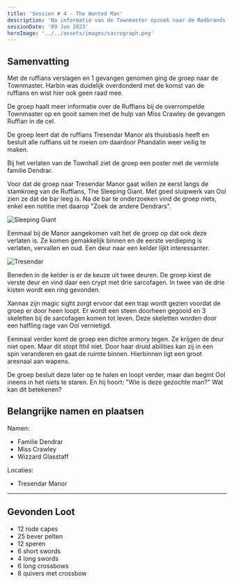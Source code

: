 ```yaml
---
title: 'Session # 4 - The Wanted Man'
description: 'Na informatie van de Townmaster opzoek naar de Redbrands in Tresandar Manor'
sessionDate: '09 Jun 2023'
heroImage: '../../assets/images/sacrograph.png'
---
```



## Samenvatting

Met de ruffians verslagen en 1 gevangen genomen ging de groep naar de Townmaster. Harbin was duidelijk overdonderd met de komst van de ruffians en wist hier ook geen raad mee.

De groep haalt meer informatie over de Ruffians bij de overrompelde Townmaster op en gooit samen met de hulp van Miss Crawley de gevangen Ruffian in de cel.

De groep leert dat de ruffians Tresendar Manor als thuisbasis heeft en besluit alle ruffians uit te roeien om daardoor Phandalin weer veilig te maken.

Bij het verlaten van de Townhall ziet de groep een poster met de vermiste familie Dendrar.

Voor dat de groep naar Tresendar Manor gaat willen ze eerst langs de stamkroeg van de Ruffians, The Sleeping Giant. Met goed sluipwerk van Ool zien ze dat de bar leeg is. Na de bar te onderzoeken vind de groep niets, enkel een notitie met daarop "Zoek de andere Dendrars".

<Image src={sleepinggiant} alt="Sleeping Giant" />

Eenmaal bij de Manor aangekomen valt het de groep op dat ook deze verlaten is. Ze komen gemakkelijk binnen en de eerste verdieping is verlaten, vervallen en oud. Een deur naar een kelder lijkt interessanter.

<Image src={tresendar} alt="Tresendar" />

Beneden in de kelder is er de keuze uit twee deuren. De groep kiest de verste deur en vind daar een crypt met drie sarcofagen. In twee van de drie kisten wordt een ring gevonden.

<CharacterPopper character="xannax" client:load>Xannax</CharacterPopper> zijn magic sight zorgt ervoor dat een trap wordt gezien voordat de groep
er door heen loopt. Er wordt een steen doorheen gegooid en 3 skeletten bij de sarcofagen komen
tot leven. Deze skeletten worden door een halfling rage van <CharacterPopper character="ool" client:load>Ool</CharacterPopper> vernietigd.

Eenmaal verder komt de groep een dichte armory tegen. Ze krijgen de deur niet open. Maar dit stopt <CharacterPopper character="ithil" client:load>Ithil</CharacterPopper> niet. Door haar druid abilities kan zij in een spin veranderen en gaat de ruimte binnen. Hierbinnen ligt een groot aresnaal aan wapens.

De groep besluit deze later op te halen en loopt verder, maar dan begint Ool ineens in het niets te staren. En hij hoort: "Wie is deze gezochte man?" Wat kan dit betekenen?

## Belangrijke namen en plaatsen

Namen:

- Familie Dendrar
- Miss Crawley
- Wizzard Glasstaff

Locaties:

- Tresendar Manor

---

## Gevonden Loot

- 12 rode capes
- 25 bever pelten
- 12 speren
- 6 short swords
- 4 long swords
- 6 long crossbows
- 8 quivers met crossbow
